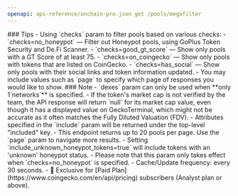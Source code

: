 ```yaml
---
openapi: api-reference/onchain-pro.json get /pools/megafilter
---
```


<Tip>
### Tips
- Using `checks` param to filter pools based on various checks:
  - `checks=no_honeypot` — Filter out Honeypot pools, using GoPlus Token Security and De.Fi Scanner.
  - `checks=good_gt_score` — Show only pools with a GT Score of at least 75.
  - `checks=on_coingecko` — Show only pools with tokens that are listed on CoinGecko.
  - `checks=has_social` — Show only pools with their social links and token information updated.
- You may include values such as `page` to specify which page of responses you would like to show.
</Tip>

<Note>
### Note
- `dexes` param can only be used when **only 1`networks`** is specified.
- If the token's market cap is not verified by the team, the API response will return `null` for its market cap value, even though it has a displayed value on GeckoTerminal, which might not be accurate as it often matches the Fully Diluted Valuation (FDV).
- Attributes specified in the `include` param will be returned under the top-level "included" key.
- This endpoint returns up to 20 pools per page. Use the `page` param to navigate more results.
- Setting `include_unknown_honeypot_tokens=true` will include tokens with an 'unknown' honeypot status.
  - Please note that this param only takes effect when `checks=no_honeypot` is specified.
- Cache/Update frequency: every 30 seconds.
- 💼 Exclusive for [Paid Plan](https://www.coingecko.com/en/api/pricing) subscribers (Analyst plan or above).
</Note>
